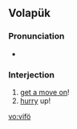 ==Volapük==

===Pronunciation===
* {{IPA|[viˈfø]|lang=vo}}

===Interjection===
{{head|vo|interjection}}

# [[get a move on]]! 
# [[hurry]] up!

[[vo:vifö]]